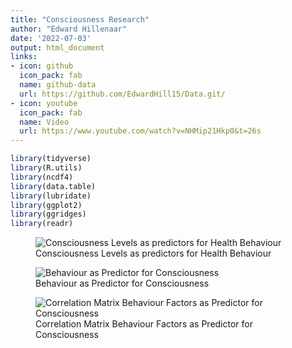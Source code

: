 ```yaml
---
title: "Consciousness Research"
author: "Edward Hillenaar"
date: '2022-07-03'
output: html_document
links:
- icon: github
  icon_pack: fab
  name: github-data
  url: https://github.com/EdwardHill15/Data.git/
- icon: youtube
  icon_pack: fab
  name: Video
  url: https://www.youtube.com/watch?v=NHMip21Hkp0&t=26s
---
```

```r
library(tidyverse)
library(R.utils)
library(ncdf4)
library(data.table)
library(lubridate)
library(ggplot2)
library(ggridges)
library(readr)
```


![Consciousness Levels as predictors for Health Behaviour ](https://raw.githubusercontent.com/EdwardHill15/Data/main/graphs/consciousness_predictor_NVM_SCL2.png)

![Behaviour as Predictor for Consciousness](https://raw.githubusercontent.com/EdwardHill15/Data/main/graphs/behaviour_predictor_NVM_SCL2.png)

![Correlation Matrix Behaviour Factors as Predictor for Consciousness](https://raw.githubusercontent.com/EdwardHill15/Data/main/graphs/NVM_SCL_corrplot.png)

